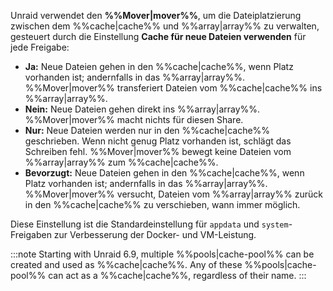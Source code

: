 Unraid verwendet den **%%Mover|mover%%**, um die Dateiplatzierung zwischen dem %%cache|cache%% und %%array|array%% zu verwalten, gesteuert durch die Einstellung **Cache für neue Dateien verwenden** für jede Freigabe:

- **Ja:** Neue Dateien gehen in den %%cache|cache%%, wenn Platz vorhanden ist; andernfalls in das %%array|array%%. %%Mover|mover%% transferiert Dateien vom %%cache|cache%% ins %%array|array%%.
- **Nein:** Neue Dateien gehen direkt ins %%array|array%%. %%Mover|mover%% macht nichts für diesen Share.
- **Nur:** Neue Dateien werden nur in den %%cache|cache%% geschrieben. Wenn nicht genug Platz vorhanden ist, schlägt das Schreiben fehl. %%Mover|mover%% bewegt keine Dateien vom %%array|array%% zum %%cache|cache%%.
- **Bevorzugt:** Neue Dateien gehen in den %%cache|cache%%, wenn Platz vorhanden ist; andernfalls in das %%array|array%%. %%Mover|mover%% versucht, Dateien vom %%array|array%% zurück in den %%cache|cache%% zu verschieben, wann immer möglich.

Diese Einstellung ist die Standardeinstellung für `appdata` und `system`-Freigaben zur Verbesserung der Docker- und VM-Leistung.

:::note
Starting with Unraid 6.9, multiple %%pools|cache-pool%% can be created and used as %%cache|cache%%. Any of these %%pools|cache-pool%% can act as a %%cache|cache%%, regardless of their name.
:::
